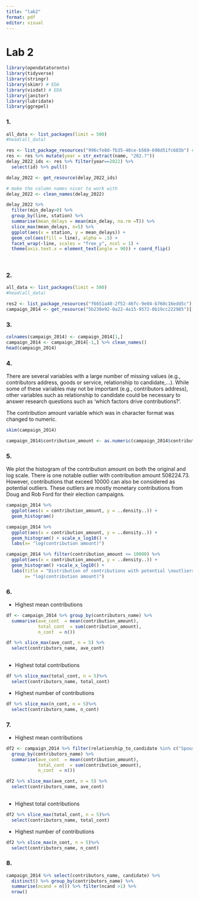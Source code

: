 ```yaml
---
title: "lab2"
format: pdf
editor: visual
---
```


# Lab 2

```r
library(opendatatoronto)
library(tidyverse)
library(stringr)
library(skimr) # EDA
library(visdat) # EDA
library(janitor)
library(lubridate)
library(ggrepel)
```

### 1. 

```r

all_data <- list_packages(limit = 500)
#head(all_data)

res <- list_package_resources("996cfe8d-fb35-40ce-b569-698d51fc683b") # obtained code from searching data frame above
res <- res %>% mutate(year = str_extract(name, "202.?"))
delay_2022_ids <- res %>% filter(year==2022) %>%
  select(id) %>% pull()

delay_2022 <- get_resource(delay_2022_ids)

# make the column names nicer to work with
delay_2022 <- clean_names(delay_2022)

delay_2022 %>% 
  filter(min_delay>0) %>% 
  group_by(line, station) %>% 
  summarise(mean_delays = mean(min_delay, na.rm =T)) %>%
  slice_max(mean_delays, n=5) %>%
  ggplot(aes(x = station, y = mean_delays)) + 
  geom_col(aes(fill = line), alpha = .5) + 
  facet_wrap(~line, scales = "free_y", ncol = 1) + 
  theme(axis.text.x = element_text(angle = 90)) + coord_flip()
  
  
```

### 2. 

```r

all_data <- list_packages(limit = 500)
#head(all_data)

res2 <- list_package_resources("f6651a40-2f52-46fc-9e04-b760c16edd5c") # obtained code from searching data frame above
campaign_2014 <- get_resource("5b230e92-0a22-4a15-9572-0b19cc222985")[[2]]


```

### 3. 

```r

colnames(campaign_2014) <- campaign_2014[1,]
campaign_2014 <- campaign_2014[-1,] %>% clean_names()
head(campaign_2014)
```

### 4.

There are several variables with a large number of missing values (e.g., contributors address, goods or service, relationship to candidate,...). While some of these variables may not be important (e.g., contributors address), other variables such as relationship to candidate could be necessary to answer research questions such as 'which factors drive contributions?'.

The contribution amount variable which was in character format was changed to numeric.

```r
skim(campaign_2014)

campaign_2014$contribution_amount <- as.numeric(campaign_2014$contribution_amount)
```

### 5. 

We plot the histogram of the contribution amount on both the original and log scale. There is one notable outlier with contribution amount 508224.73. However, contributions that exceed 10000 can also be considered as potential outliers. These outliers are mostly monetary contributions from Doug and Rob Ford for their election campaigns.\

```r

campaign_2014 %>% 
  ggplot(aes(x = contribution_amount, y = ..density..)) +
  geom_histogram()

campaign_2014 %>% 
  ggplot(aes(x = contribution_amount, y = ..density..)) +
  geom_histogram() + scale_x_log10() + 
  labs(x= "log(contribution amount)")

campaign_2014 %>% filter(contribution_amount <= 10000) %>% 
  ggplot(aes(x = contribution_amount, y = ..density..)) + 
  geom_histogram() +scale_x_log10() +  
  labs(title = "Distribution of contributions with potential \noutliers removed", 
       x= "log(contribution amount)")
```

### 6.

-    Highest mean contributions

```r

df <- campaign_2014 %>% group_by(contributors_name) %>% 
  summarise(ave_cont  = mean(contribution_amount), 
            total_cont  = sum(contribution_amount),
            n_cont  = n())

df %>% slice_max(ave_cont, n = 5) %>% 
  select(contributors_name, ave_cont)
  
```

-    Highest total contributions

```r
df %>% slice_max(total_cont, n = 5)%>% 
  select(contributors_name, total_cont)
```

-    Highest number of contributions

```r
df %>% slice_max(n_cont, n = 5)%>% 
  select(contributors_name, n_cont)
```

### 7. 

-    Highest mean contributions

```r

df2 <- campaign_2014 %>% filter(relationship_to_candidate %in% c("Spouse", NA)) %>%
  group_by(contributors_name) %>% 
  summarise(ave_cont  = mean(contribution_amount), 
            total_cont  = sum(contribution_amount), 
            n_cont  = n())

df2 %>% slice_max(ave_cont, n = 5) %>% 
  select(contributors_name, ave_cont)
  
```

-    Highest total contributions

```r
df2 %>% slice_max(total_cont, n = 5)%>% 
  select(contributors_name, total_cont)
```

-    Highest number of contributions

```r
df2 %>% slice_max(n_cont, n = 5)%>% 
  select(contributors_name, n_cont)
```

### 8. 

```r

campaign_2014 %>% select(contributors_name, candidate) %>% 
  distinct() %>% group_by(contributors_name) %>% 
  summarise(ncand = n()) %>% filter(ncand >1) %>% 
  nrow()
```
